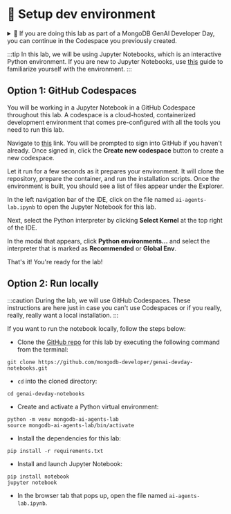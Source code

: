 
# 👐 Setup dev environment

<details>
  <summary>🦹 If you are doing this lab as part of a MongoDB GenAI Developer Day, you can continue in the Codespace you previously created.</summary>

    Navigate to [this](https://github.com/codespaces/new/mongodb-developer/genai-devday-notebooks?quickstart=1) link. Click the **Resume this codespace** button to resume the code space you created previously.

    <Screenshot url="https://github.com/codespaces" src="img/screenshots/30-dev-env/1-dev-env-setup/1-resume-codespace.png" alt="Resume codespace" />

    Give the codespace a few seconds to restart. When files appear under the Explorer, click the file named `ai-agents-lab.ipynb`. This is the Jupyter Notebook you will be using throughout this lab.

    <Screenshot url="https://github.com/codespaces" src="img/screenshots/30-dev-env/1-dev-env-setup/3-nav-notebook.png" alt="Navigate to the notebook" />
</details>

:::tip
In this lab, we will be using Jupyter Notebooks, which is an interactive Python environment. If you are new to Jupyter Notebooks, use [this](https://mongodb-developer.github.io/vector-search-lab/docs/dev-env/jupyter-notebooks) guide to familiarize yourself with the environment.
:::

## Option 1: GitHub Codespaces

You will be working in a Jupyter Notebook in a GitHub Codespace throughout this lab. A codespace is a cloud-hosted, containerized development environment that comes pre-configured with all the tools you need to run this lab.

Navigate to [this](https://github.com/codespaces/new/mongodb-developer/genai-devday-notebooks?quickstart=1) link. You will be prompted to sign into GitHub if you haven't already. Once signed in, click the **Create new codespace** button to create a new codespace.

<Screenshot url="https://github.com/codespaces" src="img/screenshots/20-getting-started/2-dev-env-setup/2-create-codespace.png" alt="Start a codespace" />

Let it run for a few seconds as it prepares your environment. It will clone the repository, prepare the container, and run the installation scripts. Once the environment is built, you should see a list of files appear under the Explorer. 

In the left navigation bar of the IDE, click on the file named `ai-agents-lab.ipynb` to open the Jupyter Notebook for this lab.

<Screenshot url="https://github.com/codespaces" src="img/screenshots/30-dev-env/1-dev-env-setup/3-nav-notebook.png" alt="Navigate to the notebook" />

Next, select the Python interpreter by clicking **Select Kernel** at the top right of the IDE.

<Screenshot url="https://github.com/codespaces" src="img/screenshots/30-dev-env/1-dev-env-setup/4-select-kernel.png" alt="Select kernel" />

In the modal that appears, click **Python environments...** and select the interpreter that is marked as **Recommended** or **Global Env**.

<Screenshot url="https://github.com/codespaces" src="img/screenshots/30-dev-env/1-dev-env-setup/5-python-env-modal.png" alt="Select Python Environments" />

<Screenshot url="https://github.com/codespaces" src="img/screenshots/30-dev-env/1-dev-env-setup/6-select-recommended.png" alt="Select recommended interpreter" />

That's it! You're ready for the lab!

## Option 2: Run locally

:::caution
During the lab, we will use GitHub Codespaces. These instructions are here just in case you can't use Codespaces or if you really, really, really want a local installation.
:::

If you want to run the notebook locally, follow the steps below:

* Clone the [GitHub repo](https://github.com/mongodb-developer/genai-devday-notebooks.git) for this lab by executing the following command from the terminal:

```
git clone https://github.com/mongodb-developer/genai-devday-notebooks.git
```

* `cd` into the cloned directory:

```
cd genai-devday-notebooks
```

* Create and activate a Python virtual environment:

```
python -m venv mongodb-ai-agents-lab
source mongodb-ai-agents-lab/bin/activate
```

* Install the dependencies for this lab:

```
pip install -r requirements.txt
```

* Install and launch Jupyter Notebook:

```
pip install notebook
jupyter notebook
```

* In the browser tab that pops up, open the file named `ai-agents-lab.ipynb`.

<Screenshot url="localhost:8888/tree" src="img/screenshots/30-dev-env/1-dev-env-setup/7-jupyter-notebook.png" alt="Jupyter Notebook" />
